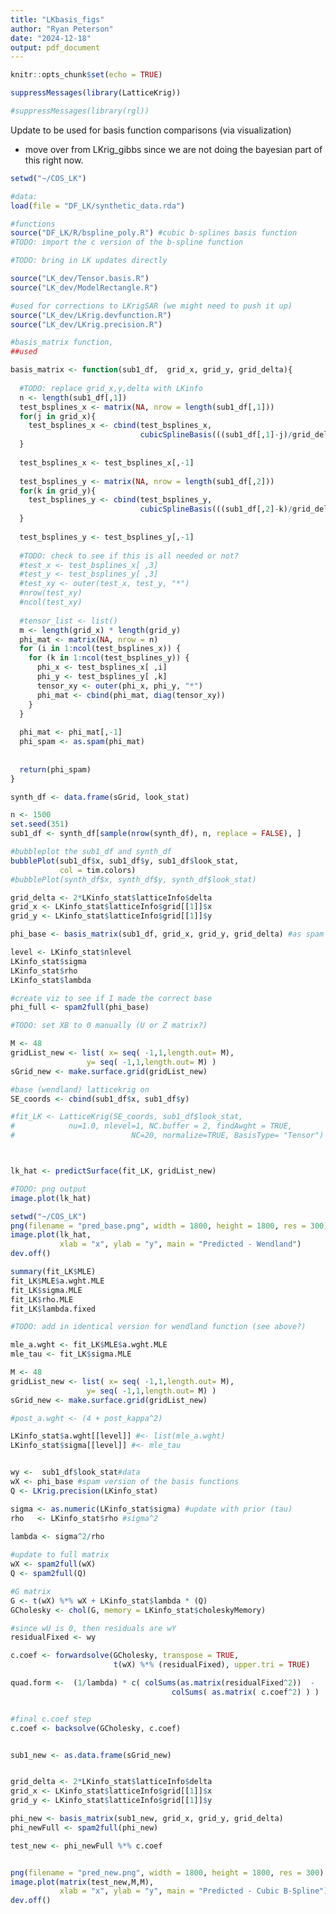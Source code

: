 ---
title: "LKbasis_figs"
author: "Ryan Peterson"
date: "2024-12-18"
output: pdf_document
---

```{r setup, include=FALSE}
knitr::opts_chunk$set(echo = TRUE)
```



```{r}
suppressMessages(library(LatticeKrig))

#suppressMessages(library(rgl))
```

Update to be used for basis function comparisons (via visualization)

- move over from LKrig_gibbs since we are not doing the bayesian part of this right now.

```{r}
setwd("~/COS_LK")

#data:
load(file = "DF_LK/synthetic_data.rda") 

#functions
source("DF_LK/R/bspline_poly.R") #cubic b-splines basis function
#TODO: import the c version of the b-spline function

#TODO: bring in LK updates directly

source("LK_dev/Tensor.basis.R")
source("LK_dev/ModelRectangle.R")

#used for corrections to LKrigSAR (we might need to push it up)
source("LK_dev/LKrig.devfunction.R")
source("LK_dev/LKrig.precision.R")
```



```{r new_functions}

#basis_matrix function,
##used

basis_matrix <- function(sub1_df,  grid_x, grid_y, grid_delta){
  
  #TODO: replace grid_x,y,delta with LKinfo
  n <- length(sub1_df[,1])
  test_bsplines_x <- matrix(NA, nrow = length(sub1_df[,1]))
  for(j in grid_x){
    test_bsplines_x <- cbind(test_bsplines_x,
                             cubicSplineBasis(((sub1_df[,1]-j)/grid_delta)))
  }
  
  test_bsplines_x <- test_bsplines_x[,-1]
  
  test_bsplines_y <- matrix(NA, nrow = length(sub1_df[,2]))
  for(k in grid_y){
    test_bsplines_y <- cbind(test_bsplines_y,
                             cubicSplineBasis(((sub1_df[,2]-k)/grid_delta)))
  }
  
  test_bsplines_y <- test_bsplines_y[,-1]
  
  #TODO: check to see if this is all needed or not?
  #test_x <- test_bsplines_x[ ,3]
  #test_y <- test_bsplines_y[ ,3]
  #test_xy <- outer(test_x, test_y, "*")
  #nrow(test_xy)
  #ncol(test_xy)
  
  #tensor_list <- list()
  m <- length(grid_x) * length(grid_y)
  phi_mat <- matrix(NA, nrow = n)
  for (i in 1:ncol(test_bsplines_x)) {
    for (k in 1:ncol(test_bsplines_y)) {
      phi_x <- test_bsplines_x[ ,i]
      phi_y <- test_bsplines_y[ ,k]
      tensor_xy <- outer(phi_x, phi_y, "*")
      phi_mat <- cbind(phi_mat, diag(tensor_xy))
    }
  }
  
  phi_mat <- phi_mat[,-1]
  phi_spam <- as.spam(phi_mat)
  
  
  return(phi_spam)
}

```

```{r}
synth_df <- data.frame(sGrid, look_stat)

n <- 1500
set.seed(351)
sub1_df <- synth_df[sample(nrow(synth_df), n, replace = FALSE), ]
```


```{r}
#bubbleplot the sub1_df and synth_df
bubblePlot(sub1_df$x, sub1_df$y, sub1_df$look_stat, 
           col = tim.colors)
#bubblePlot(synth_df$x, synth_df$y, synth_df$look_stat)
```


```{r}
grid_delta <- 2*LKinfo_stat$latticeInfo$delta
grid_x <- LKinfo_stat$latticeInfo$grid[[1]]$x
grid_y <- LKinfo_stat$latticeInfo$grid[[1]]$y

phi_base <- basis_matrix(sub1_df, grid_x, grid_y, grid_delta) #as spam

level <- LKinfo_stat$nlevel 
LKinfo_stat$sigma
LKinfo_stat$rho
LKinfo_stat$lambda
```

```{r}
#create viz to see if I made the correct base
phi_full <- spam2full(phi_base)
```


```{r}
#TODO: set XB to 0 manually (U or Z matrix?)

M <- 48
gridList_new <- list( x= seq( -1,1,length.out= M),
                 y= seq( -1,1,length.out= M) )
sGrid_new <- make.surface.grid(gridList_new)

#base (wendland) latticekrig on 
SE_coords <- cbind(sub1_df$x, sub1_df$y)

#fit_LK <- LatticeKrig(SE_coords, sub1_df$look_stat,
#            nu=1.0, nlevel=1, NC.buffer = 2, findAwght = TRUE,
#                          NC=20, normalize=TRUE, BasisType= "Tensor")



lk_hat <- predictSurface(fit_LK, gridList_new)

#TODO: png output
image.plot(lk_hat)

setwd("~/COS_LK")
png(filename = "pred_base.png", width = 1800, height = 1800, res = 300)
image.plot(lk_hat, 
           xlab = "x", ylab = "y", main = "Predicted - Wendland")
dev.off()
```

```{r}
summary(fit_LK$MLE)
fit_LK$MLE$a.wght.MLE
fit_LK$sigma.MLE
fit_LK$rho.MLE
fit_LK$lambda.fixed
```



```{r}
#TODO: add in identical version for wendland function (see above?)

mle_a.wght <- fit_LK$MLE$a.wght.MLE
mle_tau <- fit_LK$sigma.MLE

M <- 48
gridList_new <- list( x= seq( -1,1,length.out= M),
                 y= seq( -1,1,length.out= M) )
sGrid_new <- make.surface.grid(gridList_new)

#post_a.wght <- (4 + post_kappa^2)

LKinfo_stat$a.wght[[level]] #<- list(mle_a.wght) 
LKinfo_stat$sigma[[level]] #<- mle_tau


wy <-  sub1_df$look_stat#data
wX <- phi_base #spam version of the basis functions
Q <- LKrig.precision(LKinfo_stat)

sigma <- as.numeric(LKinfo_stat$sigma) #update with prior (tau)
rho   <- LKinfo_stat$rho #sigma^2
  
lambda <- sigma^2/rho

#update to full matrix
wX <- spam2full(wX)
Q <- spam2full(Q)

#G matrix
G <- t(wX) %*% wX + LKinfo_stat$lambda * (Q)
GCholesky <- chol(G, memory = LKinfo_stat$choleskyMemory)

#since wU is 0, then residuals are wY
residualFixed <- wy

c.coef <- forwardsolve(GCholesky, transpose = TRUE,
                       t(wX) %*% (residualFixed), upper.tri = TRUE)

quad.form <-  (1/lambda) * c( colSums(as.matrix(residualFixed^2))  - 
                                    colSums( as.matrix( c.coef^2) ) )


#final c.coef step
c.coef <- backsolve(GCholesky, c.coef)


sub1_new <- as.data.frame(sGrid_new)


grid_delta <- 2*LKinfo_stat$latticeInfo$delta
grid_x <- LKinfo_stat$latticeInfo$grid[[1]]$x
grid_y <- LKinfo_stat$latticeInfo$grid[[1]]$y

phi_new <- basis_matrix(sub1_new, grid_x, grid_y, grid_delta)
phi_newFull <- spam2full(phi_new)

test_new <- phi_newFull %*% c.coef


png(filename = "pred_new.png", width = 1800, height = 1800, res = 300)
image.plot(matrix(test_new,M,M), 
           xlab = "x", ylab = "y", main = "Predicted - Cubic B-Spline")
dev.off()
```
